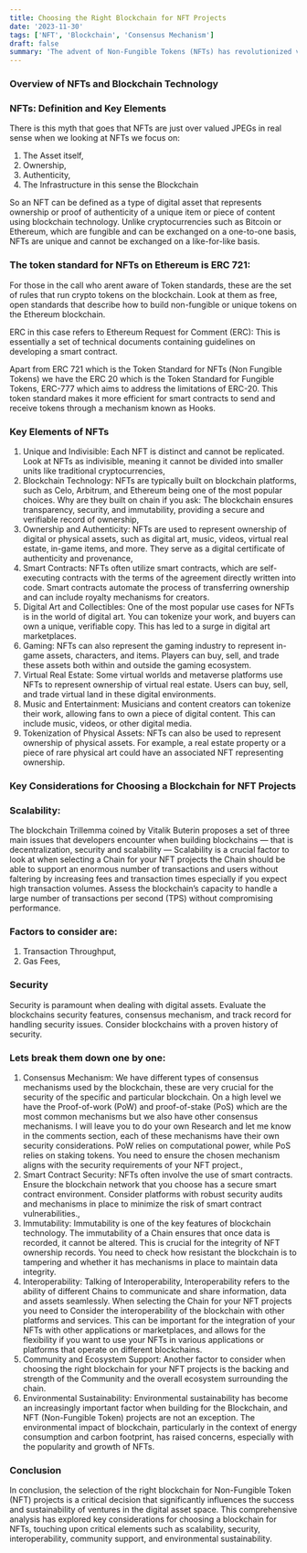 ```yaml
---
title: Choosing the Right Blockchain for NFT Projects
date: '2023-11-30'
tags: ['NFT', 'Blockchain', 'Consensus Mechanism']
draft: false
summary: 'The advent of Non-Fungible Tokens (NFTs) has revolutionized various industries, from art and music to gaming and real estate. As the popularity of NFT projects continues to grow, selecting the appropriate blockchain becomes a crucial decision for developers, artists, and businesses. This piece provides a comprehensive analysis of the factors influencing the choice of blockchain for NFT projects, aiming to guide stakeholders in making informed decisions. The piece covers key aspects such as scalability, security, interoperability, community support, and environmental sustainability.'
---
```


### Overview of NFTs and Blockchain Technology

### NFTs: Definition and Key Elements

There is this myth that goes that NFTs are just over valued JPEGs in real sense when we looking at NFTs we focus on:

<ol>
  <li>The Asset itself,</li>
  <li>Ownership,</li>
  <li>Authenticity,</li>
  <li>The Infrastructure in this sense the Blockchain</li>
</ol>

So an NFT can be defined as a type of digital asset that represents ownership or proof of authenticity of a unique item or piece of content using blockchain technology. Unlike cryptocurrencies such as Bitcoin or Ethereum, which are fungible and can be exchanged on a one-to-one basis, NFTs are unique and cannot be exchanged on a like-for-like basis.

### The token standard for NFTs on Ethereum is ERC 721:

For those in the call who arent aware of Token standards, these are the set of rules that run crypto tokens on the blockchain. Look at them as free, open standards that describe how to build non-fungible or unique tokens on the Ethereum blockchain.

ERC in this case refers to Ethereum Request for Comment (ERC): This is essentially a set of technical documents containing guidelines on developing a smart contract.

Apart from ERC 721 which is the Token Standard for NFTs (Non Fungible Tokens) we have the ERC 20 which is the Token Standard for Fungible Tokens, ERC-777 which aims to address the limitations of ERC-20. This token standard makes it more efficient for smart contracts to send and receive tokens through a mechanism known as Hooks.

### Key Elements of NFTs

<ol>
  <li>
    Unique and Indivisible: Each NFT is distinct and cannot be replicated. Look at NFTs as
    indivisible, meaning it cannot be divided into smaller units like traditional cryptocurrencies,
  </li>
  <li>
    Blockchain Technology: NFTs are typically built on blockchain platforms, such as Celo, Arbitrum,
    and Ethereum being one of the most popular choices. Why are they built on chain if you ask: The
    blockchain ensures transparency, security, and immutability, providing a secure and verifiable
    record of ownership,
  </li>
  <li>
    Ownership and Authenticity: NFTs are used to represent ownership of digital or physical assets,
    such as digital art, music, videos, virtual real estate, in-game items, and more. They serve as
    a digital certificate of authenticity and provenance,
  </li>
  <li>
    Smart Contracts: NFTs often utilize smart contracts, which are self-executing contracts with the
    terms of the agreement directly written into code. Smart contracts automate the process of
    transferring ownership and can include royalty mechanisms for creators.
  </li>
  <li>
    Digital Art and Collectibles: One of the most popular use cases for NFTs is in the world of
    digital art. You can tokenize your work, and buyers can own a unique, verifiable copy. This has
    led to a surge in digital art marketplaces.
  </li>
  <li>
    Gaming: NFTs can also represent the gaming industry to represent in-game assets, characters, and
    items. Players can buy, sell, and trade these assets both within and outside the gaming
    ecosystem.
  </li>
  <li>
    Virtual Real Estate: Some virtual worlds and metaverse platforms use NFTs to represent ownership
    of virtual real estate. Users can buy, sell, and trade virtual land in these digital
    environments.
  </li>
  <li>
    Music and Entertainment: Musicians and content creators can tokenize their work, allowing fans
    to own a piece of digital content. This can include music, videos, or other digital media.
  </li>
  <li>
    Tokenization of Physical Assets: NFTs can also be used to represent ownership of physical
    assets. For example, a real estate property or a piece of rare physical art could have an
    associated NFT representing ownership.
  </li>
</ol>

### Key Considerations for Choosing a Blockchain for NFT Projects

### Scalability:

The blockchain Trillemma coined by Vitalik Buterin proposes a set of three main issues that developers encounter when building blockchains — that is decentralization, security and scalability — Scalability is a crucial factor to look at when selecting a Chain for your NFT projects the Chain should be able to support an enormous number of transactions and users without faltering by increasing fees and transaction times especially if you expect high transaction volumes. Assess the blockchain’s capacity to handle a large number of transactions per second (TPS) without compromising performance.

### Factors to consider are:

<ol>
  <li>Transaction Throughput,</li>
  <li>Gas Fees,</li>
</ol>

### Security

Security is paramount when dealing with digital assets. Evaluate the blockchains security features, consensus mechanism, and track record for handling security issues. Consider blockchains with a proven history of security.

### Lets break them down one by one:

<ol>
  <li>
    Consensus Mechanism: We have different types of consensus mechanisms used by the blockchain,
    these are very crucial for the security of the specific and particular blockchain. On a high
    level we have the Proof-of-work (PoW) and proof-of-stake (PoS) which are the most common
    mechanisms but we also have other consensus mechanisms. I will leave you to do your own Research
    and let me know in the comments section, each of these mechanisms have their own security
    considerations. PoW relies on computational power, while PoS relies on staking tokens. You need
    to ensure the chosen mechanism aligns with the security requirements of your NFT project.,
  </li>
  <li>
    Smart Contract Security: NFTs often involve the use of smart contracts. Ensure the blockchain
    network that you choose has a secure smart contract environment. Consider platforms with robust
    security audits and mechanisms in place to minimize the risk of smart contract vulnerabilities.,
  </li>
  <li>
    Immutability: Immutability is one of the key features of blockchain technology. The immutability
    of a Chain ensures that once data is recorded, it cannot be altered. This is crucial for the
    integrity of NFT ownership records. You need to check how resistant the blockchain is to
    tampering and whether it has mechanisms in place to maintain data integrity.
  </li>
  <li>
    Interoperability: Talking of Interoperability, Interoperability refers to the ability of
    different Chains to communicate and share information, data and assets seamlessly. When
    selecting the Chain for your NFT projects you need to Consider the interoperability of the
    blockchain with other platforms and services. This can be important for the integration of your
    NFTs with other applications or marketplaces, and allows for the flexibility if you want to use
    your NFTs in various applications or platforms that operate on different blockchains.
  </li>
  <li>
    Community and Ecosystem Support: Another factor to consider when choosing the right blockchain
    for your NFT projects is the backing and strength of the Community and the overall ecosystem
    surrounding the chain.
  </li>
  <li>
    Environmental Sustainability: Environmental sustainability has become an increasingly important
    factor when building for the Blockchain, and NFT (Non-Fungible Token) projects are not an
    exception. The environmental impact of blockchain, particularly in the context of energy
    consumption and carbon footprint, has raised concerns, especially with the popularity and growth
    of NFTs.
  </li>
</ol>

### Conclusion

In conclusion, the selection of the right blockchain for Non-Fungible Token (NFT) projects is a critical decision that significantly influences the success and sustainability of ventures in the digital asset space. This comprehensive analysis has explored key considerations for choosing a blockchain for NFTs, touching upon critical elements such as scalability, security, interoperability, community support, and environmental sustainability.
